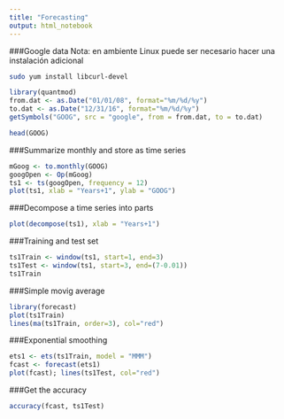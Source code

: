 ```yaml
---
title: "Forecasting"
output: html_notebook
---
```


###Google data
Nota: en ambiente Linux puede ser necesario hacer una instalación adicional
```bash
sudo yum install libcurl-devel
```

```r
library(quantmod)
from.dat <- as.Date("01/01/08", format="%m/%d/%y")
to.dat <- as.Date("12/31/16", format="%m/%d/%y")
getSymbols("GOOG", src = "google", from = from.dat, to = to.dat)
```

```r
head(GOOG)
```

###Summarize monthly and store as time series
```r
mGoog <- to.monthly(GOOG)
googOpen <- Op(mGoog)
ts1 <- ts(googOpen, frequency = 12)
plot(ts1, xlab = "Years+1", ylab = "GOOG")
```

###Decompose a time series into parts
```r
plot(decompose(ts1), xlab = "Years+1")
```

###Training and test set
```r
ts1Train <- window(ts1, start=1, end=3)
ts1Test <- window(ts1, start=3, end=(7-0.01))
ts1Train
```

###Simple movig average
```r
library(forecast)
plot(ts1Train)
lines(ma(ts1Train, order=3), col="red")
```

###Exponential smoothing
```r
ets1 <- ets(ts1Train, model = "MMM")
fcast <- forecast(ets1)
plot(fcast); lines(ts1Test, col="red")
```

###Get the accuracy
```r
accuracy(fcast, ts1Test)
```

